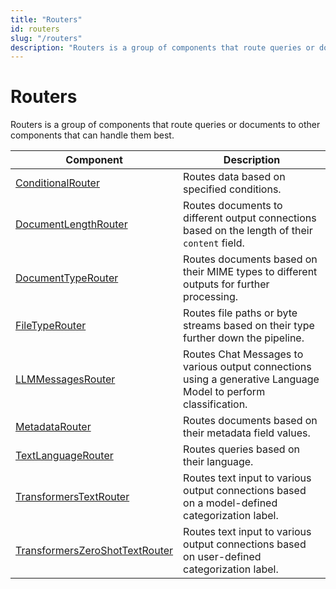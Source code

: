 ```yaml
---
title: "Routers"
id: routers
slug: "/routers"
description: "Routers is a group of components that route queries or documents to other components that can handle them best."
---
```


# Routers

Routers is a group of components that route queries or documents to other components that can handle them best.

| Component                                                              | Description                                                                                                     |
| --- | --- |
| [ConditionalRouter](routers/conditionalrouter.mdx)                           | Routes data based on specified conditions.                                                                      |
| [DocumentLengthRouter](routers/documentlengthrouter.mdx)                       | Routes documents to different output connections based on the length of their `content` field.                  |
| [DocumentTypeRouter](routers/documenttyperouter.mdx)                           | Routes documents based on their MIME types to different outputs for further processing.                         |
| [FileTypeRouter](routers/filetyperouter.mdx)                                   | Routes file paths or byte streams based on their type further down the pipeline.                                |
| [LLMMessagesRouter](routers/llmmessagesrouter.mdx)                             | Routes Chat Messages to various output connections using a generative Language Model to perform classification. |
| [MetadataRouter](routers/metadatarouter.mdx)                                   | Routes documents based on their metadata field values.                                                          |
| [TextLanguageRouter](routers/textlanguagerouter.mdx)                           | Routes queries based on their language.                                                                         |
| [TransformersTextRouter](routers/transformerstextrouter.mdx)                 | Routes text input to various output connections based on a model-defined categorization label.                  |
| [TransformersZeroShotTextRouter](routers/transformerszeroshottextrouter.mdx) | Routes text input to various output connections based on user-defined categorization label.                     |
